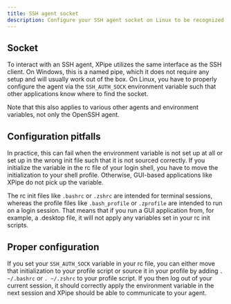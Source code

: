 ```yaml
---
title: SSH agent socket
description: Configure your SSH agent socket on Linux to be recognized by XPipe
---
```


## Socket

To interact with an SSH agent, XPipe utilizes the same interface as the SSH client. On Windows, this is a named pipe, which it does not require any setup and will usually work out of the box. On Linux, you have to properly configure the agent via the `SSH_AUTH_SOCK` environment variable such that other applications know where to find the socket.

Note that this also applies to various other agents and environment variables, not only the OpenSSH agent.

## Configuration pitfalls

In practice, this can fail when the environment variable is not set up at all or set up in the wrong init file such that it is not sourced correctly. If you initialize the variable in the rc file of your login shell, you have to move the initialization to your shell profile. Otherwise, GUI-based applications like XPipe do not pick up the variable.

The rc init files like `.bashrc` or `.zshrc` are intended for terminal sessions, whereas the profile files like `.bash_profile` or `.zprofile` are intended to run on a login session. That means that if you run a GUI application from, for example, a .desktop file, it will not apply any variables set in your rc init scripts.

## Proper configuration

If you set your `SSH_AUTH_SOCK` variable in your rc file, you can either move that initialization to your profile script or source it in your profile by adding `. ~/.bashrc` or `. ~/.zshrc` to your profile script. If you then log out of your current session, it should correctly apply the environment variable in the next session and XPipe should be able to communicate to your agent.
